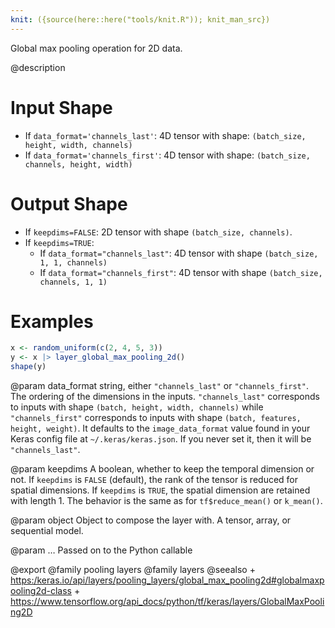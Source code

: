 ```yaml
---
knit: ({source(here::here("tools/knit.R")); knit_man_src})
---
```

Global max pooling operation for 2D data.

@description

# Input Shape
- If `data_format='channels_last'`:
    4D tensor with shape:
    `(batch_size, height, width, channels)`
- If `data_format='channels_first'`:
    4D tensor with shape:
    `(batch_size, channels, height, width)`

# Output Shape
- If `keepdims=FALSE`:
    2D tensor with shape `(batch_size, channels)`.
- If `keepdims=TRUE`:
    - If `data_format="channels_last"`:
        4D tensor with shape `(batch_size, 1, 1, channels)`
    - If `data_format="channels_first"`:
        4D tensor with shape `(batch_size, channels, 1, 1)`

# Examples
```r
x <- random_uniform(c(2, 4, 5, 3))
y <- x |> layer_global_max_pooling_2d()
shape(y)
```

@param data_format
string, either `"channels_last"` or `"channels_first"`.
The ordering of the dimensions in the inputs. `"channels_last"`
corresponds to inputs with shape `(batch, height, width, channels)`
while `"channels_first"` corresponds to inputs with shape
`(batch, features, height, weight)`. It defaults to the
`image_data_format` value found in your Keras config file at
`~/.keras/keras.json`. If you never set it, then it will be
`"channels_last"`.

@param keepdims
A boolean, whether to keep the temporal dimension or not.
If `keepdims` is `FALSE` (default), the rank of the tensor is
reduced for spatial dimensions. If `keepdims` is `TRUE`, the
spatial dimension are retained with length 1.
The behavior is the same as for `tf$reduce_mean()` or `k_mean()`.

@param object
Object to compose the layer with. A tensor, array, or sequential model.

@param ...
Passed on to the Python callable

@export
@family pooling layers
@family layers
@seealso
+ <https:/keras.io/api/layers/pooling_layers/global_max_pooling2d#globalmaxpooling2d-class>
+ <https://www.tensorflow.org/api_docs/python/tf/keras/layers/GlobalMaxPooling2D>

